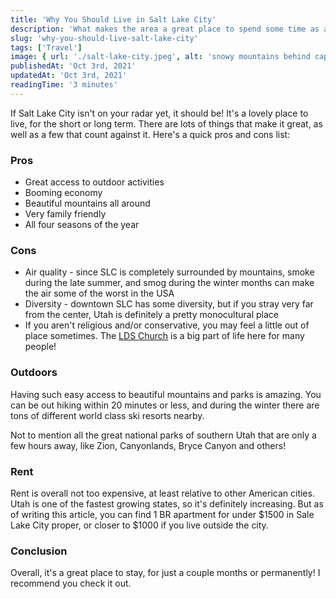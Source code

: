 ```yaml
---
title: 'Why You Should Live in Salt Lake City'
description: 'What makes the area a great place to spend some time as a digital nomad, or as anyone that enjoys the outdoors!'
slug: 'why-you-should-live-salt-lake-city'
tags: ['Travel']
image: { url: './salt-lake-city.jpeg', alt: 'snowy mountains behind capitol buildings' }
publishedAt: 'Oct 3rd, 2021'
updatedAt: 'Oct 3rd, 2021'
readingTime: '3 minutes'
---
```


If Salt Lake City isn't on your radar yet, it should be! It's a lovely place to live, for the short or long term. There are lots of things that make it great, as well as a few that count against it. Here's a quick pros and cons list:

### Pros

-  Great access to outdoor activities
-  Booming economy
-  Beautiful mountains all around
-  Very family friendly
-  All four seasons of the year

### Cons

-  Air quality - since SLC is completely surrounded by mountains, smoke during the late summer, and smog during the winter months can make the air some of the worst in the USA
-  Diversity - downtown SLC has some diversity, but if you stray very far from the center, Utah is definitely a pretty monocultural place
-  If you aren't religious and/or conservative, you may feel a little out of place sometimes. The [LDS Church](https://en.wikipedia.org/wiki/The_Church_of_Jesus_Christ_of_Latter-day_Saints) is a big part of life here for many people!

### Outdoors

Having such easy access to beautiful mountains and parks is amazing. You can be out hiking within 20 minutes or less, and during the winter there are tons of different world class ski resorts nearby.

Not to mention all the great national parks of southern Utah that are only a few hours away, like Zion, Canyonlands, Bryce Canyon and others!

### Rent

Rent is overall not too expensive, at least relative to other American cities. Utah is one of the fastest growing states, so it's definitely increasing. But as of writing this article, you can find 1 BR apartment for under $1500 in Sale Lake City proper, or closer to $1000 if you live outside the city.

### Conclusion

Overall, it's a great place to stay, for just a couple months or permanently! I recommend you check it out.
